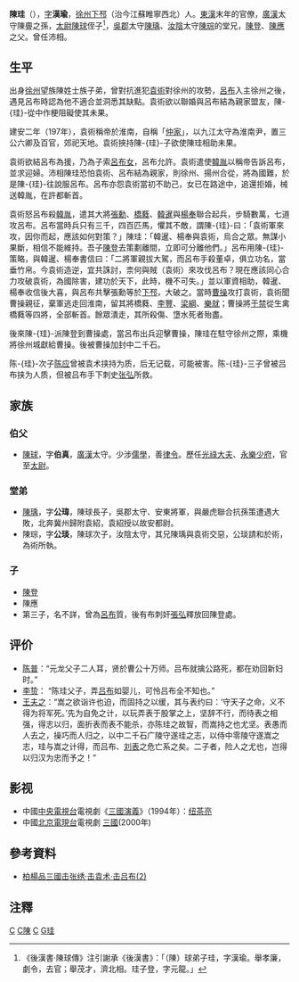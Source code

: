 {{Otheruses|陳珪|other=同名或類似名的其它條目描述}}
'''陳珪'''（{{bd|？||？||}}），[[表字|字]]'''漢瑜'''，[[徐州|徐州]][[下邳|下邳]]（治今江蘇睢寧西北）人。[[東漢|東漢]]末年的官僚，[[廣漢|廣漢]]太守陳亹之孫，[[太尉|太尉]][[陳球_(東漢)|陳球]]侄子<ref>《後漢書·陳球傳》注引謝承《後漢書》：「（陳）球弟子珪，字漢瑜。舉孝廉，劇令，去官；舉茂才，濟北相。珪子登，字元龍。」</ref>，[[吳郡|吳郡]]太守[[陳瑀|陳瑀]]、[[汝陰|汝陰]]太守[[陳琮|陳琮]]的堂兄，[[陳登|陳登]]、[[陳應|陳應]]之父。曾任沛相。

== 生平 ==
出身[[徐州_(三国至明朝)|徐州]]望族陳姓士族子弟，曾對抗進犯[[袁術|袁術]]對徐州的攻勢，[[呂布|呂布]]入主徐州之後，遇見呂布時認為他不適合並洞悉其缺點。袁術欲以聯婚與呂布結為親家盟友，陳-{珪}-從中作梗阻礙使其未果。

建安二年（197年），袁術稱帝於淮南，自稱「[[仲家|仲家]]」，以九江太守為淮南尹，置三公六卿及百官，郊祀天地。袁術挾持陳-{珪}-子欲使陳珪相助未果。

袁術欲結呂布為援，乃為子索[[呂氏_(呂布女)|呂布女]]，呂布允許。袁術遣使[[韓胤|韓胤]]以稱帝告訴呂布，並求迎婦。沛相陳珪恐怕袁術、呂布結為親家，則徐州、揚州合從，將為國難，於是陳-{珪}-往說服呂布。呂布亦怨袁術當初不助己，女已在路途中，追還拒婚，械送韓胤，在許都斬首。

袁術怒呂布殺[[韓胤|韓胤]]，遣其大將[[張勳|張勳]]、[[橋蕤|橋蕤]]、[[韓暹|韓暹]]與[[楊奉|楊奉]]聯合起兵，步騎數萬，七道攻呂布。呂布當時兵只有三千，四百匹馬，懼其不敵，謂陳-{珪}-曰：「袁術軍來攻，因你而起，應該如何對策？」陳珪：「韓暹、楊奉與袁術，烏合之眾。無謀小果斷，相信不能維持。吾子[[陳登|陳登]]去策劃離間，立即可分離他們。」呂布用陳-{珪}-策略，與韓暹、楊奉書信曰：「二將軍親拔大駕，而呂布手殺董卓，俱立功名，當垂竹帛。今袁術造逆，宜共誅討，柰何與賊（袁術）來攻伐呂布？現在應該同心合力攻破袁術，為國除害，建功於天下，此時，機不可失。」並以軍資相助，韓暹、楊奉收信後大喜，與呂布共擊張勳等於[[下邳|下邳]]，大破之。當時[[曹操|曹操]]攻打袁術，袁術聞曹操親征，棄軍逃走回淮南，留其將橋蕤、[[李豐_(東漢)|李豐]]、[[梁綱|梁綱]]、[[樂就|樂就]]；曹操將[[于禁|于禁]]從生禽橋蕤等四將，全部斬首。餘眾潰走，其所殺傷、墯水死者殆盡。

後來陳-{珪}-派陳登到曹操處，當呂布出兵迎擊曹操，陳珪在駐守徐州之際，乘機將徐州城獻給曹操。後被曹操加封中二千石。

陈-{珪}-次子[[陈应|陈应]]曾被袁术挟持为质，后无记载，可能被害。陈-{珪}-三子曾被吕布挟为人质，但被吕布手下刺史[[张弘|张弘]]所救。

==家族==
=== 伯父 ===
*[[陳球_(東漢)|陳球]]，字'''伯真'''，[[廣漢|廣漢]]太守。少涉[[儒學|儒學]]，善[[律令|律令]]。歷任[[光祿大夫|光祿大夫]]、[[永樂少府|永樂少府]]，官至[[太尉|太尉]]。

===堂弟===
*[[陳瑀|陳瑀]]，字'''公瑋'''，陳球長子，吳郡太守、安東將軍，與嚴虎聯合抗孫策遭遇大敗，北奔冀州歸附袁紹，袁紹授以故安都尉。
*陳琮，字'''公琰'''，陳球次子，汝陰太守，其兄陳瑀與袁術交惡，公琰請和於術，為術所執。

===子===
*[[陳登|陳登]]
*陳應
*第三子，名不詳，曾為[[呂布|呂布]]質，後有布刺奸[[張弘|張弘]]釋放回陳登處。

==评价==
*[[陈普|陈普]]：“元龙父子二人耳，贤於曹公十万师。吕布就擒公路死，都在劝回新妇时。”
*[[李贽|李贽]]： “陈珪父子，弄[[吕布|吕布]]如婴儿，可怜吕布全不知也。”
*[[王夫之|王夫之]]：“嵩之欲诣许也迫，而固持之以缓，其与表约曰：‘守天子之命，义不得为将军死。’先为自免之计，以玩弄表于股掌之上，坚辞不行，而待表之相强，得志以归，面折表而表不能杀，亦陈珪之故智，而嵩持之也尤坚。表愚而人去之，操巧而人归之，以中二千石广陵守遂珪之志，以侍中零陵守遂嵩之志，珪与嵩之计得，而吕布、[[刘表|刘表]]之危亡系之矣。二子者，险人之尤也，岂得以归汉为忠而予之！”

==影视==
* 中國[[中国中央电视台|中央電視台]]電視劇《[[三国演义_(电视剧)|三國演義]]》（1994年）：[[纽茶亮|纽茶亮]]
* 中國[[北京電現台|北京電現台]]電視劇 [[三國|三國]](2000年)

==參考資料==
*[http://book.sina.com.cn/nzt/his/baiyangpinsanguobaiyangpinsanguo/13.shtml 柏楊品三國击张绣·击袁术·击吕布(2)]

==注釋==
<references/>

[[Category:东汉政治人物|C]]
[[Category:三國政治人物|C陳]]
[[Category:邳州市人|C]]
[[Category:陈姓|G珪]]